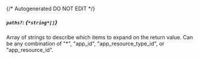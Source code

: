 {/* Autogenerated DO NOT EDIT  */}
##### `paths?`: *{`*string*[]`}*
Array of strings to describe which items to expand on the return value. Can be any combination of "*", "app_id", "app_resource_type_id", or "app_resource_id".

